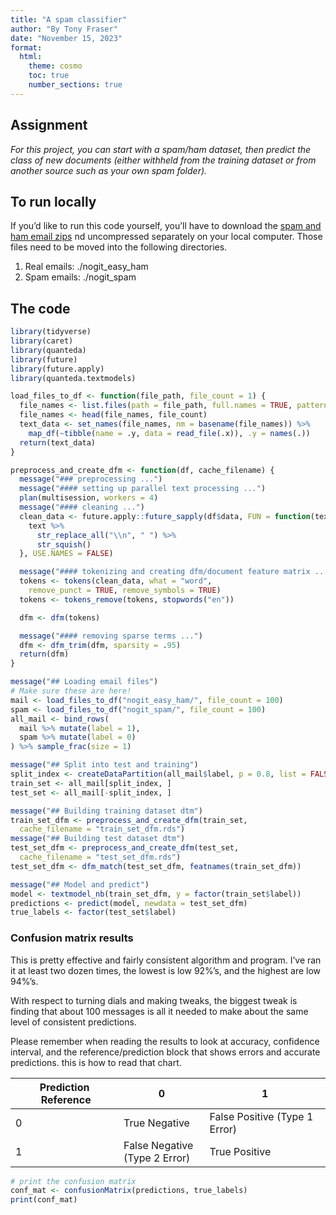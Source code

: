 ```yaml
---
title: "A spam classifier"
author: "By Tony Fraser"
date: "November 15, 2023"
format:
  html:
    theme: cosmo
    toc: true
    number_sections: true
---
```


## Assignment

_For this project, you can start with a spam/ham dataset, then predict the class of new documents (either withheld from the training dataset or from another source such as your own spam folder)._

## To run locally

If you'd like to run this code yourself, you'll have to download the [spam and ham email zips](https://spamassassin.apache.org/old/publiccorpus/) nd uncompressed separately on your local computer. Those files need to be moved into the following directories.

1. Real emails: ./nogit_easy_ham 
2. Spam emails: ./nogit_spam  

## The code 

```r
library(tidyverse)
library(caret)
library(quanteda)
library(future)
library(future.apply)
library(quanteda.textmodels)

load_files_to_df <- function(file_path, file_count = 1) {
  file_names <- list.files(path = file_path, full.names = TRUE, pattern = "^\\d+.*")
  file_names <- head(file_names, file_count)
  text_data <- set_names(file_names, nm = basename(file_names)) %>%
    map_df(~tibble(name = .y, data = read_file(.x)), .y = names(.))
  return(text_data)
}

preprocess_and_create_dfm <- function(df, cache_filename) {
  message("### preprocessing ...")
  message("#### setting up parallel text processing ...")
  plan(multisession, workers = 4)
  message("#### cleaning ...")
  clean_data <- future.apply::future_sapply(df$data, FUN = function(text) {
    text %>%
      str_replace_all("\\n", " ") %>%
      str_squish()
  }, USE.NAMES = FALSE)

  message("#### tokenizing and creating dfm/document feature matrix ... ")
  tokens <- tokens(clean_data, what = "word", 
    remove_punct = TRUE, remove_symbols = TRUE)
  tokens <- tokens_remove(tokens, stopwords("en"))

  dfm <- dfm(tokens)

  message("#### removing sparse terms ...")
  dfm <- dfm_trim(dfm, sparsity = .95)
  return(dfm)
}

message("## Loading email files")
# Make sure these are here!
mail <- load_files_to_df("nogit_easy_ham/", file_count = 100)
spam <- load_files_to_df("nogit_spam/", file_count = 100)
all_mail <- bind_rows(
  mail %>% mutate(label = 1),
  spam %>% mutate(label = 0)
) %>% sample_frac(size = 1)

message("## Split into test and training")
split_index <- createDataPartition(all_mail$label, p = 0.8, list = FALSE)
train_set <- all_mail[split_index, ]
test_set <- all_mail[-split_index, ]

message("## Building training dataset dtm")
train_set_dfm <- preprocess_and_create_dfm(train_set, 
  cache_filename = "train_set_dfm.rds")
message("## Building test dataset dtm")
test_set_dfm <- preprocess_and_create_dfm(test_set, 
  cache_filename = "test_set_dfm.rds")
test_set_dfm <- dfm_match(test_set_dfm, featnames(train_set_dfm))

message("## Model and predict")
model <- textmodel_nb(train_set_dfm, y = factor(train_set$label))
predictions <- predict(model, newdata = test_set_dfm)
true_labels <- factor(test_set$label)


```

### Confusion matrix results
This is pretty effective and fairly consistent algorithm and program. I've ran it at least two dozen times, the lowest is low 92%'s, and the highest are low 94%'s. 

With respect to turning dials and making tweaks, the biggest tweak is finding that about 100 messages is all it needed to make about the same level of consistent predictions.

Please remember when reading the results to look at accuracy, confidence interval, and the reference/prediction block that shows errors and accurate predictions. this is how to read that chart. 

| Prediction \ Reference | 0                 | 1                         |
|------------------------|-------------------|---------------------------|
| 0                      | True Negative     | False Positive (Type 1 Error) |
| 1                      | False Negative (Type 2 Error) | True Positive            |

```r
# print the confusion matrix
conf_mat <- confusionMatrix(predictions, true_labels)
print(conf_mat)
```
